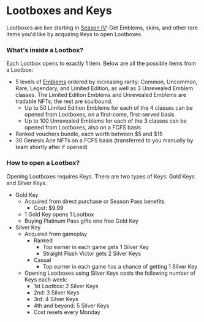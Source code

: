 # Lootboxes and Keys

Lootboxes are live starting in [Season IV](../season-4)! Get Emblems, skins, and other rare items you'd like by acquiring Keys to open Lootboxes.

### What's inside a Lootbox?

Each Lootbox opens to exactly 1 item. Below are all the possible items from a Lootbox:

- 5 levels of [Emblems](emblems) ordered by increasing rarity: Common, Uncommon, Rare, Legendary, and Limited Edition, as well as 3 Unrevealed Emblem classes. The Limited Edition Emblems and Unrevealed Emblems are tradable NFTs; the rest are soulbound.
  - Up to 50 Limited Edition Emblems for each of the 4 classes can be opened from Lootboxes, on a first-come, first-served basis
  - Up to 100 Unrevealed Emblems for each of the 3 classes can be opened from Lootboxes, also on a FCFS basis
- Ranked vouchers bundle, each worth between \$5 and \$15
- 30 Genesis Ace NFTs on a FCFS basis (transferred to you manually by team shortly after if opened)

### How to open a Lootbox?

Opening Lootboxes requires Keys. There are two types of Keys: Gold Keys and Silver Keys.

- Gold Key
  - Acquired from direct purchase or Season Pass benefits
    - Cost: \$9.99
  - 1 Gold Key opens 1 Lootbox
  - Buying Platinum Pass gifts one free Gold Key
- Silver Key
  - Acquired from gameplay
    - Ranked
      - Top earner in each game gets 1 Silver Key
      - Straight Flush Victor gets 2 Silver Keys
    - Casual
      - Top earner in each game has a chance of getting 1 Silver Key
  - Opening Lootboxes using Silver Keys costs the following number of Keys each week:
    - 1st Lootbox: 2 Silver Keys
    - 2nd: 3 Silver Keys
    - 3rd: 4 Silver Keys
    - 4th and beyond: 5 Silver Keys
    - Cost resets every Monday